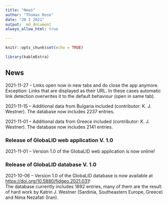 ```yaml
---
title: "News"
author: "Thomas Rose"
date: "28 2 2021"
output:  md_document
always_allow_html: true

---
```


```r
knitr::opts_chunk$set(echo = TRUE)

library(kableExtra)

```

## News

2021-11-27 -- Links open now in new tabs and do close the app anymore. Exception: Links that are displayed as their URL. In these cases automatic link detection overwrites it to the default behaviour (open in same tab).

2021-11-15 -- Additional data from Bulgaria included (contributor: K. J. Westner). The database now includes 2237 entries. 

2021-11-01 -- Additional data from Greece included (contributor: K. J. Westner). The database now includes 2141 entries. 

### Release of GlobaLID web application V. 1.0

2021-11-01 -- Version 1.0 of the GlobaLID web application is now online! 

### Release of GlobaLID database V. 1.0

2021-10-06 -- Version 1.0 of the GlobaLID database is now available at [https://doi.org/10.5880/fidgeo.2021.031](https://doi.org/10.5880/fidgeo.2021.031){target="_blank"}!  
The database currently includes 1892 entries, many of them are the result of hard work by Katrin J. Westner (Sardinia, Southeastern Europe, Greece) and Nima Nezafati (Iran). 

